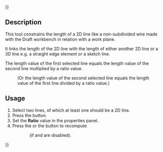 {{UnfinishedDocu{{#translation:}}}}
<languages/>

{{Docnav
|[[Assembly3_ConstraintEqualLength|Equal length]]
|[[Assembly3_ConstraintLengthDifference|Length difference]]
|[[Assembly3_Workbench|Assembly3]]
|IconL=Assembly_ConstraintEqualLength.svg
|IconR=Assembly_ConstraintLengthDifference.svg
|IconC=Assembly3_workbench_icon.svg
}}

{{GuiCommand
|Name=Assembly3 ConstraintLengthRatio
|Icon=Assembly_ConstraintLengthRatio.svg
|Workbenches=[[Assembly3_Workbench|Assembly3]]
}}

== Description ==

This tool constrains the length of a 2D line like a non-subdivided wire made with the Draft workbench in relation with a work plane.

It links the length of the 2D line with the length of either another 2D line or a 3D line e.g. a straight edge element or a sketch line.

The length value of the first selected line equals the length value of the second line multiplied by a ratio value. 
:(Or the length value of the second selected line equals the length value of the first line divided by a ratio value.)

== Usage == 

# Select two lines, of which at least one should be a 2D line.
# Press the {{Button|[[Image:Assembly_ConstraintLengthRatio.svg|16px]] [[Assembly3_ConstraintLengthRatio|Length ratio]]}} button.
# Set the '''Ratio''' value in the properties panel.
# Press the {{Button|[[Image:Assembly3_workbench_icon.svg|16px]] [[Assembly3_ResolveConstraints|Solve constraints]]}} or the {{Button|[[Image:Assembly_QuickSolve.svg|16px]] [[Assembly3_QuickSolve|Quick solve]]}} button to recompute
:: (if {{Button|[[Image:Assembly_AutoRecompute.svg|16px]] [[Assembly3_AutoRecompute|Auto recompute]]}} and {{Button|[[Image:Assembly_SmartRecompute.svg|16px]] [[Assembly3_SmartRecompute|Smart recompute]]}} are disabled).

   
{{Docnav
|[[Assembly3_ConstraintEqualLength|Equal length]]
|[[Assembly3_ConstraintLengthDifference|Length difference]]
|[[Assembly3_Workbench|Assembly3]]
|IconL=Assembly_ConstraintEqualLength.svg
|IconR=Assembly_ConstraintLengthDifference.svg
|IconC=Assembly3_workbench_icon.svg
}}

{{Userdocnavi{{#translation:}}}}